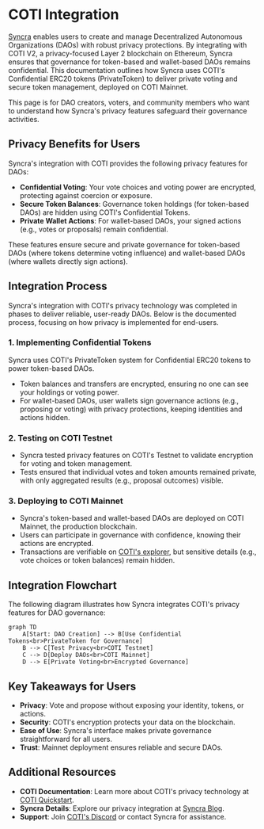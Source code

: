 # COTI Integration

[Syncra](https://syncra.xyz/) enables users to create and manage Decentralized Autonomous Organizations (DAOs) with robust privacy protections. By integrating with COTI V2, a privacy-focused Layer 2 blockchain on Ethereum, Syncra ensures that governance for token-based and wallet-based DAOs remains confidential. This documentation outlines how Syncra uses COTI's Confidential ERC20 tokens (PrivateToken) to deliver private voting and secure token management, deployed on COTI Mainnet.

This page is for DAO creators, voters, and community members who want to understand how Syncra's privacy features safeguard their governance activities.

## Privacy Benefits for Users

Syncra's integration with COTI provides the following privacy features for DAOs:

- **Confidential Voting**: Your vote choices and voting power are encrypted, protecting against coercion or exposure.
- **Secure Token Balances**: Governance token holdings (for token-based DAOs) are hidden using COTI's Confidential Tokens.
- **Private Wallet Actions**: For wallet-based DAOs, your signed actions (e.g., votes or proposals) remain confidential.

These features ensure secure and private governance for token-based DAOs (where tokens determine voting influence) and wallet-based DAOs (where wallets directly sign actions).

## Integration Process

Syncra's integration with COTI's privacy technology was completed in phases to deliver reliable, user-ready DAOs. Below is the documented process, focusing on how privacy is implemented for end-users.

### 1. Implementing Confidential Tokens

Syncra uses COTI's PrivateToken system for Confidential ERC20 tokens to power token-based DAOs.

- Token balances and transfers are encrypted, ensuring no one can see your holdings or voting power.
- For wallet-based DAOs, user wallets sign governance actions (e.g., proposing or voting) with privacy protections, keeping identities and actions hidden.

### 2. Testing on COTI Testnet

- Syncra tested privacy features on COTI's Testnet to validate encryption for voting and token management.
- Tests ensured that individual votes and token amounts remained private, with only aggregated results (e.g., proposal outcomes) visible.

### 3. Deploying to COTI Mainnet

- Syncra's token-based and wallet-based DAOs are deployed on COTI Mainnet, the production blockchain.
- Users can participate in governance with confidence, knowing their actions are encrypted.
- Transactions are verifiable on [COTI's explorer](https://explorer.coti.io), but sensitive details (e.g., vote choices or token balances) remain hidden.

## Integration Flowchart

The following diagram illustrates how Syncra integrates COTI's privacy features for DAO governance:

```mermaid
graph TD
    A[Start: DAO Creation] --> B[Use Confidential Tokens<br>PrivateToken for Governance]
    B --> C[Test Privacy<br>COTI Testnet]
    C --> D[Deploy DAOs<br>COTI Mainnet]
    D --> E[Private Voting<br>Encrypted Governance]
```

## Key Takeaways for Users

- **Privacy**: Vote and propose without exposing your identity, tokens, or actions.
- **Security**: COTI's encryption protects your data on the blockchain.
- **Ease of Use**: Syncra's interface makes private governance straightforward for all users.
- **Trust**: Mainnet deployment ensures reliable and secure DAOs.

## Additional Resources

- **COTI Documentation**: Learn more about COTI's privacy technology at [COTI Quickstart](https://docs.coti.io).
- **Syncra Details**: Explore our privacy integration at [Syncra Blog](https://syncra.xyz/blog).
- **Support**: Join [COTI's Discord](https://discord.coti.io) or contact Syncra for assistance.
